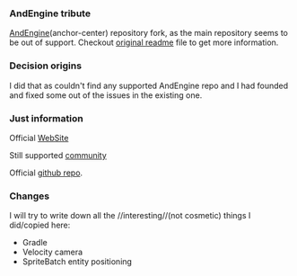 === AndEngine tribute ===
[[https://github.com/nicolasgramlich/AndEngine/tree/GLES2-AnchorCenter|AndEngine]](anchor-center) 
repository fork, as the main repository seems to be out of support.
Checkout [[https://github.com/nicolasgramlich/AndEngine/blob/GLES2/README.md|original readme]]
file to get more information.

=== Decision origins ===
I did that as couldn't find any supported AndEngine repo and I had founded and fixed
some out of the issues in the existing one. 

=== Just information ===
Official [[http://www.andengine.org/|WebSite]]

Still supported [[http://andengine-community.com/|community]]

Official [[https://github.com/nicolasgramlich/AndEngine/|github repo]].

=== Changes ===
I will try to write down all the //interesting//(not cosmetic) things I did/copied here: 

*Gradle
*Velocity camera
*SpriteBatch entity positioning
